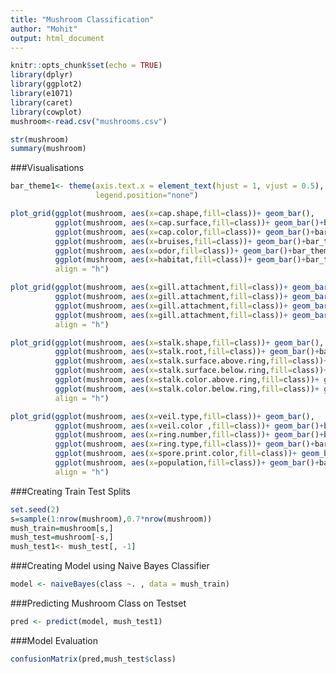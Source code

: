 ```yaml
---
title: "Mushroom Classification"
author: "Mohit"
output: html_document
---
```


```r
knitr::opts_chunk$set(echo = TRUE)
library(dplyr)
library(ggplot2)
library(e1071)
library(caret)
library(cowplot)
mushroom<-read.csv("mushrooms.csv")
```

```r
str(mushroom)
summary(mushroom)
```

###Visualisations

```r
bar_theme1<- theme(axis.text.x = element_text(hjust = 1, vjust = 0.5), 
                   legend.position="none")

plot_grid(ggplot(mushroom, aes(x=cap.shape,fill=class))+ geom_bar(), 
          ggplot(mushroom, aes(x=cap.surface,fill=class))+ geom_bar()+bar_theme1,
          ggplot(mushroom, aes(x=cap.color,fill=class))+ geom_bar()+bar_theme1,
          ggplot(mushroom, aes(x=bruises,fill=class))+ geom_bar()+bar_theme1,
          ggplot(mushroom, aes(x=odor,fill=class))+ geom_bar()+bar_theme1,
          ggplot(mushroom, aes(x=habitat,fill=class))+ geom_bar()+bar_theme1,
          align = "h")   
```

```r
plot_grid(ggplot(mushroom, aes(x=gill.attachment,fill=class))+ geom_bar(), 
          ggplot(mushroom, aes(x=gill.attachment,fill=class))+ geom_bar()+bar_theme1,
          ggplot(mushroom, aes(x=gill.attachment,fill=class))+ geom_bar()+bar_theme1,
          ggplot(mushroom, aes(x=gill.attachment,fill=class))+ geom_bar()+bar_theme1,
          align = "h")  
```

```r
plot_grid(ggplot(mushroom, aes(x=stalk.shape,fill=class))+ geom_bar(), 
          ggplot(mushroom, aes(x=stalk.root,fill=class))+ geom_bar()+bar_theme1,
          ggplot(mushroom, aes(x=stalk.surface.above.ring,fill=class))+ geom_bar()+bar_theme1,
          ggplot(mushroom, aes(x=stalk.surface.below.ring,fill=class))+ geom_bar()+bar_theme1,
          ggplot(mushroom, aes(x=stalk.color.above.ring,fill=class))+ geom_bar()+bar_theme1,
          ggplot(mushroom, aes(x=stalk.color.below.ring,fill=class))+ geom_bar()+bar_theme1,
          align = "h")   
```

```r
plot_grid(ggplot(mushroom, aes(x=veil.type,fill=class))+ geom_bar(), 
          ggplot(mushroom, aes(x=veil.color ,fill=class))+ geom_bar()+bar_theme1,
          ggplot(mushroom, aes(x=ring.number,fill=class))+ geom_bar()+bar_theme1,
          ggplot(mushroom, aes(x=ring.type,fill=class))+ geom_bar()+bar_theme1,
          ggplot(mushroom, aes(x=spore.print.color,fill=class))+ geom_bar()+bar_theme1,
          ggplot(mushroom, aes(x=population,fill=class))+ geom_bar()+bar_theme1,
          align = "h")   
```


###Creating Train Test Splits

```r
set.seed(2)
s=sample(1:nrow(mushroom),0.7*nrow(mushroom))
mush_train=mushroom[s,]
mush_test=mushroom[-s,]
mush_test1<- mush_test[, -1]
```

###Creating Model using Naive Bayes Classifier

```r
model <- naiveBayes(class ~. , data = mush_train)
```

###Predicting Mushroom Class on Testset 

```r
pred <- predict(model, mush_test1)
```

###Model Evaluation

```r
confusionMatrix(pred,mush_test$class)
```